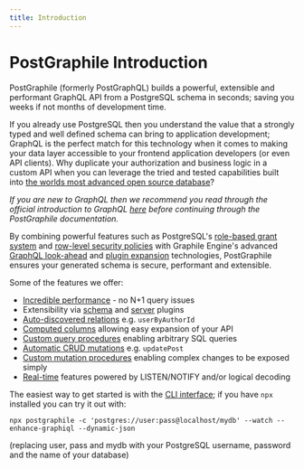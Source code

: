 ```yaml
---
title: Introduction
---
```



# PostGraphile Introduction

<p className={styles.intro}>

PostGraphile (formerly PostGraphQL) builds a powerful, extensible and
performant GraphQL API from a PostgreSQL schema in seconds; saving you
weeks if not months of development time.

</p>

If you already use PostgreSQL then you understand the value that a strongly
typed and well defined schema can bring to application development; GraphQL is
the perfect match for this technology when it comes to making your data layer
accessible to your frontend application developers (or even API clients). Why
duplicate your authorization and business logic in a custom API when you can
leverage the tried and tested capabilities built into
[the worlds most advanced open source database](https://www.postgresql.org/)?

_If you are new to GraphQL then we recommend you read through the official
introduction to GraphQL [here](https://graphql.org/learn/) before continuing
through the PostGraphile documentation._

By combining powerful features such as PostgreSQL's
[role-based grant system](https://www.postgresql.org/docs/current/static/user-manag.html)
and
[row-level security policies](https://www.postgresql.org/docs/current/static/ddl-rowsecurity.html)
with Graphile Engine's advanced
[GraphQL look-ahead](https://build.graphile.org/graphile-build/look-ahead) and
[plugin expansion](https://build.graphile.org/graphile-build/plugins) technologies,
PostGraphile ensures your generated schema is secure, performant and extensible.

Some of the features we offer:

- [Incredible performance](./performance) - no N+1 query issues
- Extensibility via [schema](./extending) and [server](./plugins) plugins
- [Auto-discovered relations](./relations) e.g. `userByAuthorId`
- [Computed columns](./computed-columns) allowing easy expansion of your API
- [Custom query procedures](./custom-queries) enabling arbitrary SQL queries
- [Automatic CRUD mutations](./crud-mutations) e.g. `updatePost`
- [Custom mutation procedures](./custom-mutations) enabling complex changes to
  be exposed simply
- [Real-time](./realtime) features powered by LISTEN/NOTIFY and/or logical
  decoding

The easiest way to get started is with the [CLI interface](./usage-cli); if you
have `npx` installed you can try it out with:

```
npx postgraphile -c 'postgres://user:pass@localhost/mydb' --watch --enhance-graphiql --dynamic-json
```

(replacing user, pass and mydb with your PostgreSQL username, password and the
name of your database)
